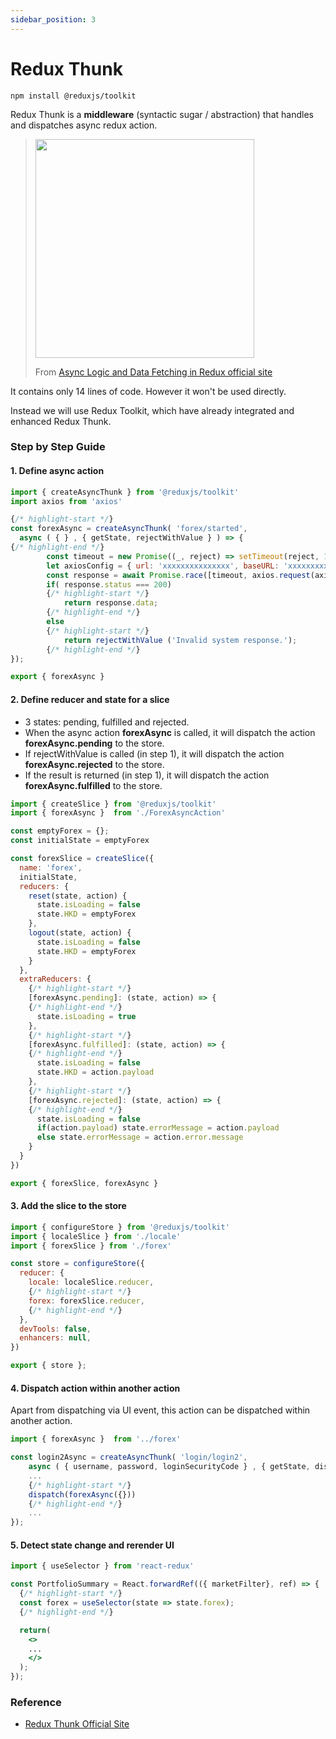 ```yaml
---
sidebar_position: 3
---
```


# Redux Thunk
  
```console
npm install @reduxjs/toolkit
```
  
Redux Thunk is a **middleware** (syntactic sugar / abstraction) that handles and dispatches async redux action.

> <img src="https://redux.js.org/assets/images/ReduxAsyncDataFlowDiagram-d97ff38a0f4da0f327163170ccc13e80.gif" width="350"/>
>
> From [Async Logic and Data Fetching in Redux official site](https://redux.js.org/tutorials/fundamentals/part-6-async-logic)

It contains only 14 lines of code. However it won't be used directly.

Instead we will use Redux Toolkit, which have already integrated and enhanced Redux Thunk.

### Step by Step Guide 

#### 1. Define async action

```jsx title='src/store/forex/ForexAsyncAction.js'
import { createAsyncThunk } from '@reduxjs/toolkit'
import axios from 'axios'

{/* highlight-start */}
const forexAsync = createAsyncThunk( 'forex/started',  
  async ( { } , { getState, rejectWithValue } ) => {
{/* highlight-end */}    
        const timeout = new Promise((_, reject) => setTimeout(reject, 10000)); 
        let axiosConfig = { url: 'xxxxxxxxxxxxxxx', baseURL: 'xxxxxxxxxxxxxxx',  method: "GET", };
        const response = await Promise.race([timeout, axios.request(axiosConfig)])
        if( response.status === 200)        
        {/* highlight-start */}    
            return response.data;
        {/* highlight-end */}      
        else
        {/* highlight-start */}
            return rejectWithValue ('Invalid system response.');
        {/* highlight-end */}  
});

export { forexAsync }
```

#### 2. Define reducer and state for a slice

- 3 states: pending, fulfilled and rejected. 
- When the async action **forexAsync** is called, it will dispatch the action **forexAsync.pending** to the store.
- If rejectWithValue is called (in step 1), it will dispatch the action  **forexAsync.rejected** to the store.
- If the result is returned (in step 1), it will dispatch the action  **forexAsync.fulfilled** to the store.

```jsx title='src/store/forex/index.js'
import { createSlice } from '@reduxjs/toolkit'
import { forexAsync }  from './ForexAsyncAction'

const emptyForex = {};
const initialState = emptyForex 

const forexSlice = createSlice({
  name: 'forex',
  initialState,
  reducers: {
    reset(state, action) {
      state.isLoading = false
      state.HKD = emptyForex
    },
    logout(state, action) {
      state.isLoading = false
      state.HKD = emptyForex
    }
  },
  extraReducers: {
    {/* highlight-start */}   
    [forexAsync.pending]: (state, action) => {
    {/* highlight-end */}       
      state.isLoading = true
    },
    {/* highlight-start */}       
    [forexAsync.fulfilled]: (state, action) => {
    {/* highlight-end */}           
      state.isLoading = false
      state.HKD = action.payload
    },
    {/* highlight-start */}   
    [forexAsync.rejected]: (state, action) => {
    {/* highlight-end */}   
      state.isLoading = false
      if(action.payload) state.errorMessage = action.payload      
      else state.errorMessage = action.error.message      
    }
  }
})

export { forexSlice, forexAsync }
```

#### 3. Add the slice to the store

```jsx title='src/store/index.js'
import { configureStore } from '@reduxjs/toolkit'
import { localeSlice } from './locale'
import { forexSlice } from './forex'

const store = configureStore({
  reducer: {
    locale: localeSlice.reducer,
    {/* highlight-start */}  
    forex: forexSlice.reducer,
    {/* highlight-end */} 
  },
  devTools: false,
  enhancers: null,
})

export { store };
```

#### 4. Dispatch action within another action
Apart from dispatching via UI event, this action can be dispatched within another action.
```jsx title='src/store/login/Login2AsyncAction.js'
import { forexAsync }  from '../forex'

const login2Async = createAsyncThunk( 'login/login2',  
    async ( { username, password, loginSecurityCode } , { getState, dispatch, rejectWithValue } ) => {    
    ...
    {/* highlight-start */}
    dispatch(forexAsync({}))
    {/* highlight-end */} 
    ...
});
```       

#### 5. Detect state change and rerender UI
```jsx title='src/store/portofolio/PortfolioSummary.js'
import { useSelector } from 'react-redux'

const PortfolioSummary = React.forwardRef(({ marketFilter}, ref) => {
  {/* highlight-start */}
  const forex = useSelector(state => state.forex);
  {/* highlight-end */} 

  return(
    <>
    ...
    </>
  );
});
```

### Reference
- [Redux Thunk Official Site](https://github.com/reduxjs/redux-thunk)
